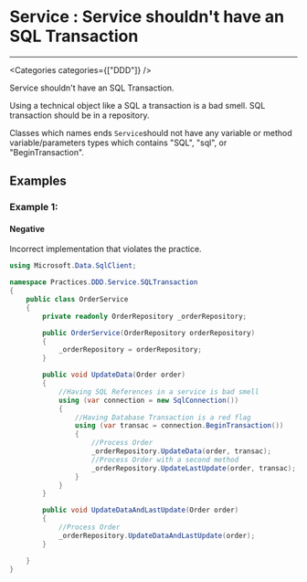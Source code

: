 

# Service : Service shouldn't have an SQL Transaction

<Severity severity={SeverityLevels.MEDIUM} />

---

<Categories categories={["DDD"]} />

Service shouldn't have an SQL Transaction.

Using a technical object like a SQL a transaction is a bad smell.
SQL transaction should be in a repository.

Classes which names ends `Service`should not have any variable or method variable/parameters types which contains "SQL", "sql", or "BeginTransaction".

## Examples

### Example 1:

<!-- #example -->

#### Negative

<!-- #example_negative_description -->
Incorrect implementation that violates the practice.

<!-- #example_negative_code -->
```cs
using Microsoft.Data.SqlClient;

namespace Practices.DDD.Service.SQLTransaction
{
    public class OrderService
    {
        private readonly OrderRepository _orderRepository;

        public OrderService(OrderRepository orderRepository)
        {
            _orderRepository = orderRepository;
        }

        public void UpdateData(Order order)
        {
            //Having SQL References in a service is bad smell
            using (var connection = new SqlConnection())
            {
                //Having Database Transaction is a red flag
                using (var transac = connection.BeginTransaction())
                {
                    //Process Order
                    _orderRepository.UpdateData(order, transac);
                    //Process Order with a second method
                    _orderRepository.UpdateLastUpdate(order, transac);
                }
            }
        }

        public void UpdateDataAndLastUpdate(Order order)
        {
            //Process Order
            _orderRepository.UpdateDataAndLastUpdate(order);
        }

    }
}

```